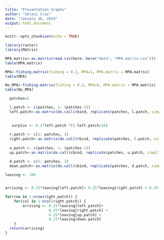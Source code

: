 ```yaml
---
title: "Presentation Graphs"
author: "Seleni Cruz"
date: "January 16, 2019"
output: html_document
---
```


```r
knitr::opts_chunk$set(echo = TRUE)
```

```r
library(raster)
library(Matrix)

MPA.matrix<-as.matrix(read.csv(here::here("data", "MPA.matrix.csv")))
table(MPA.matrix)

MPA<-fishing.matrix(fishing = 0.2, MPA=1, MPA.matrix = MPA.matrix)
table(MPA)

No_MPA<-fishing.matrix(fishing = 0.2, MPA=0, MPA.matrix = MPA.matrix)
table(No_MPA)

```


```r
  patches=5

  l.patch <- c(patches, 1: (patches-1))
  left.patch<-as.matrix(do.call(rbind, replicate(patches, l.patch, simplify=FALSE)))
  
  
   surplus <- 0.2*left.patch *(1-left.patch/10)
   
  r.patch <- c(2: patches, 1)
  right.patch<-as.matrix(do.call(rbind, replicate(patches, l.patch, simplify=FALSE)))
  
  u.patch <- c(patches, 1: (patches-1))
  up.patch<-as.matrix(do.call(cbind, replicate(patches, u.patch, simplify=FALSE)))

  d.patch <- c(2: patches, 1)
  down.patch<-as.matrix(do.call(cbind, replicate(patches, d.patch, simplify=FALSE)))
  
leaving <- 100


arriving <- 0.25*leaving[left.patch]+ 0.25*leaving[right.patch] + 0.25*leaving[up.patch] + 0.25*leaving[down.patch]

for(row in 1:nrow(right.patch)) {
    for(col in 1:ncol(right.patch)) {
        arriving <- 0.25*leaving[left.patch]+ 
                    0.25*leaving[right.patch] + 
                    0.25*leaving[up.patch] + 
                    0.25*leaving[down.patch]
    }
  return(arriving)
}

```

